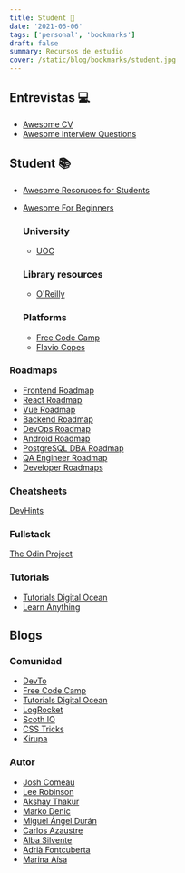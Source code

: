 ```yaml
---
title: Student 🔖
date: '2021-06-06'
tags: ['personal', 'bookmarks']
draft: false
summary: Recursos de estudio
cover: /static/blog/bookmarks/student.jpg
---
```


<section id="interviews">

## Entrevistas 💻

- [Awesome CV](https://github.com/posquit0/Awesome-CV)
- [Awesome Interview Questions](https://github.com/MaximAbramchuck/awesome-interview-questions)

</section>
<section id="student">

## Student 📚

- [Awesome Resoruces for Students](https://github.com/dipakkr/A-to-Z-Resources-for-Students)
- [Awesome For Beginners](https://github.com/MunGell/awesome-for-beginners)

  ### University

  - [UOC](https://cv.uoc.edu/webapps/cas/login?service=http://cv.uoc.edu/cgibin/uocapp)

  ### Library resources

  - [O'Reilly](https://learning.oreilly.com/home/)

  ### Platforms

  - [Free Code Camp](https://www.freecodecamp.org/learn/)
  - [Flavio Copes](https://flaviocopes.com/)

</section>

<section id="roadmaps">

### Roadmaps

- [Frontend Roadmap](https://roadmap.sh/frontend)
- [React Roadmap](https://roadmap.sh/react)
- [Vue Roadmap](https://flaviocopes.com/vue-developer-roadmap/)
- [Backend Roadmap](https://roadmap.sh/backend)
- [DevOps Roadmap](https://roadmap.sh/devops)
- [Android Roadmap](https://roadmap.sh/android)
- [PostgreSQL DBA Roadmap](https://roadmap.sh/postgresql-dba)
- [QA Engineer Roadmap](https://roadmap.sh/qa)
- [Developer Roadmaps](https://roadmap.sh/)

### Cheatsheets

[DevHints](https://devhints.io/)

### Fullstack

[The Odin Project](https://www.theodinproject.com/home)

### Tutorials

- [Tutorials Digital Ocean](https://www.digitalocean.com/community/tutorials?subtype=-tech_talk&language=es)
- [Learn Anything](https://learn-anything.xyz/)

</section>

<section id="blogs">

## Blogs

### Comunidad

- [DevTo](https://dev.to/)
- [Free Code Camp](https://www.freecodecamp.org/news/tag/web-development/)
- [Tutorials Digital Ocean](https://www.digitalocean.com/community/tutorials)
- [LogRocket](https://blog.logrocket.com/)
- [Scoth IO](https://scotch.io/)
- [CSS Tricks](https://css-tricks.com/)
- [Kirupa](https://www.kirupa.com/)

### Autor

- [Josh Comeau](https://www.joshwcomeau.com/)
- [Lee Robinson](https://leerob.io/blog)
- [Akshay Thakur](https://www.akshay.rocks/)
- [Marko Denic](https://markodenic.com/blog/)
- [Miguel Ángel Durán](https://midu.dev/)
- [Carlos Azaustre](https://carlosazaustre.es/)
- [Alba Silvente](https://www.dawntraoz.com/)
- [Adrià Fontcuberta](https://afontcu.dev/)
- [Marina Aísa](https://marinaaisa.com/es/)

</section>
